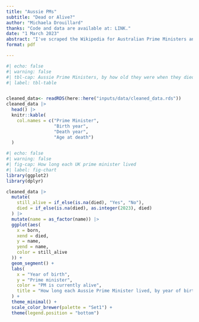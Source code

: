 ```yaml
---
title: "Aussie PMs"
subtitle: "Dead or Alive?"
author: "Michaela Drouillard"
thanks: "Code and data are available at: LINK."
date: "1 March 2023"
abstract: "I've scraped the Wikipedia for Australian Prime Ministers and visualized their birth and death dates"
format: pdf

---
```



```r
#| echo: false
#| warning: false
#| tbl-cap: Aussie Prime Ministers, by how old they were when they died
#| label: tbl-table


cleaned_data<- readRDS(here::here("inputs/data/cleaned_data.rds"))
cleaned_data |>
  head() |>
  knitr::kable(
    col.names = c("Prime Minister", 
                  "Birth year", 
                  "Death year", 
                  "Age at death")
  )

```


```r
#| echo: false
#| warning: false
#| fig-cap: How long each UK prime minister lived
#| label: fig-chart
library(ggplot2)
library(dplyr)

cleaned_data |>
  mutate(
    still_alive = if_else(is.na(died), "Yes", "No"),
    died = if_else(is.na(died), as.integer(2023), died)
  ) |>
  mutate(name = as_factor(name)) |>
  ggplot(aes(
    x = born,
    xend = died,
    y = name,
    yend = name,
    color = still_alive
  )) +
  geom_segment() +
  labs(
    x = "Year of birth",
    y = "Prime minister",
    color = "PM is currently alive",
    title = "How long each Aussie Prime Minister lived, by year of birth"
  ) +
  theme_minimal() +
  scale_color_brewer(palette = "Set1") +
  theme(legend.position = "bottom")
```

